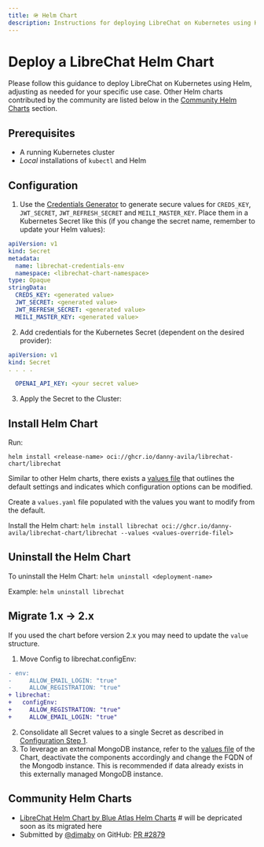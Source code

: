 ```yaml
---
title: 🪖 Helm Chart
description: Instructions for deploying LibreChat on Kubernetes using Helm
---
```


# Deploy a LibreChat Helm Chart

Please follow this guidance to deploy LibreChat on Kubernetes using Helm, adjusting as needed for your specific use case. Other Helm charts contributed by the community are listed below in the [Community Helm Charts](#community-helm-charts) section.

## Prerequisites

* A running Kubernetes cluster
* _Local_ installations of `kubectl` and Helm

## Configuration

1. Use the [Credentials Generator](/toolkit/creds_generator) to generate secure values for `CREDS_KEY`, `JWT_SECRET`, `JWT_REFRESH_SECRET` and `MEILI_MASTER_KEY`.
Place them in a Kubernetes Secret like this (if you change the secret name, remember to update your Helm values):

```yaml
apiVersion: v1
kind: Secret
metadata:
  name: librechat-credentials-env
  namespace: <librechat-chart-namespace>
type: Opaque
stringData:
  CREDS_KEY: <generated value>
  JWT_SECRET: <generated value>
  JWT_REFRESH_SECRET: <generated value>
  MEILI_MASTER_KEY: <generated value>
```
2. Add credentials for the Kubernetes Secret (dependent on the desired provider):

```yaml
apiVersion: v1
kind: Secret
. . . .

  OPENAI_API_KEY: <your secret value>
```
3. Apply the Secret to the Cluster:

## Install Helm Chart

Run: 

`helm install <release-name> oci://ghcr.io/danny-avila/librechat-chart/librechat`

Similar to other Helm charts, there exists a [values file](https://github.com/danny-avila/LibreChat/blob/main/helm/librechat/values.yaml) that outlines the default settings and indicates which configuration options can be modified.

Create a `values.yaml` file populated with the values you want to modify from the default.

Install the Helm chart: `helm install librechat oci://ghcr.io/danny-avila/librechat-chart/librechat --values <values-override-filel>`

## Uninstall the Helm Chart

To uninstall the Helm Chart: `helm uninstall <deployment-name>`

Example: `helm uninstall librechat`

## Migrate 1.x -> 2.x
If you used the chart before version 2.x you may need to update the `value` structure.

1. Move Config to librechat.configEnv:
```diff
- env:
-     ALLOW_EMAIL_LOGIN: "true"
-     ALLOW_REGISTRATION: "true"
+ librechat:
+   configEnv:
+     ALLOW_REGISTRATION: "true"
+     ALLOW_EMAIL_LOGIN: "true"
```


2. Consolidate all Secret values to a single Secret as described in [Configuration Step 1](#configuration). 
3. To leverage an external MongoDB instance, refer to the [values file](https://github.com/danny-avila/LibreChat/blob/main/helm/librechat/values.yaml) of the Chart, deactivate the components accordingly and change the FQDN of the Mongodb instance. This is recommended if data already exists in this externally managed MongoDB instance.
  
## Community Helm Charts
- [LibreChat Helm Chart by Blue Atlas Helm Charts](https://github.com/bat-bs/helm-charts/tree/main/charts/librechat) # will be depricated soon as its migrated here
- Submitted by [@dimaby](https://github.com/dimaby) on GitHub: [PR #2879](https://github.com/danny-avila/LibreChat/pull/2879)
